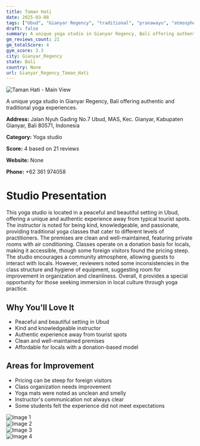 ```yaml
---
title: Taman Hati
date: 2025-03-08
tags: ["Ubud", "Gianyar Regency", "traditional", "pranawayu", "atmosphere", "community", "Gianyar Regency"]  
draft: false
summary: A unique yoga studio in Gianyar Regency, Bali offering authentic and traditional yoga experiences.
gm_reviews_count: 21
gm_totalScore: 4
gym_score: 3.3
city: Gianyar_Regency
state: Bali
country: None
url: Gianyar_Regency_Taman_Hati
---
```


<div className="aspect-[16/9] relative my-8">
  <img 
    src="https://lh5.googleusercontent.com/p/AF1QipPjSxyiXcTnUtWq-JAiuPVyKRuHcVpJnikWugW1=w1920-h1080-k-no"
    alt="Taman Hati - Main View"
    className="object-cover absolute inset-0 w-full h-full rounded-lg"
  />
</div>

A unique yoga studio in Gianyar Regency, Bali offering authentic and traditional yoga experiences.

**Address:** Jalan Nyuh Gading No.7 Ubud, MAS, Kec. Gianyar, Kabupaten Gianyar, Bali 80571, Indonesia

**Category:** Yoga studio

**Score:** 4 based on 21 reviews

**Website:** None

**Phone:** +62 361 974058

# Studio Presentation

This yoga studio is located in a peaceful and beautiful setting in Ubud, offering a unique and authentic experience away from typical tourist spots. The instructor is noted for being kind, knowledgeable, and passionate, providing traditional yoga classes that cater to different levels of practitioners. The premises are clean and well-maintained, featuring private rooms with air conditioning. Classes operate on a donation basis for locals, making it accessible, though some foreign visitors found the pricing steep. The studio encourages a community atmosphere, allowing guests to interact with locals. However, reviewers noted some inconsistencies in the class structure and hygiene of equipment, suggesting room for improvement in organization and cleanliness. Overall, it provides a special opportunity for those seeking immersion in local culture through yoga practice.

## Why You'll Love It

- Peaceful and beautiful setting in Ubud
- Kind and knowledgeable instructor
- Authentic experience away from tourist spots
- Clean and well-maintained premises
- Affordable for locals with a donation-based model

## Areas for Improvement

- Pricing can be steep for foreign visitors
- Class organization needs improvement
- Yoga mats were noted as unclean and smelly
- Instructor's communication not always clear
- Some students felt the experience did not meet expectations

<div className="grid grid-cols-1 xl:grid-cols-2 gap-4 my-8">
<div className="aspect-[4/3] relative"><img src="https://lh5.googleusercontent.com/p/AF1QipNqorC5dls_GcMwqJaVvtv317N2isAqZ3pO04Ak=w1920-h1080-k-no" alt="Image 1" className="object-cover absolute inset-0 w-full h-full rounded-lg" /></div>
<div className="aspect-[4/3] relative"><img src="https://lh5.googleusercontent.com/p/AF1QipOZpy70E4PDjVZWAveq7ADtN65GCyYWamszxbcI=w1920-h1080-k-no" alt="Image 2" className="object-cover absolute inset-0 w-full h-full rounded-lg" /></div>
<div className="aspect-[4/3] relative"><img src="https://lh5.googleusercontent.com/p/AF1QipN0WoAbMrFxZmizjOoLMQA3eV73c7Yn1Q-GA_k2=w1920-h1080-k-no" alt="Image 3" className="object-cover absolute inset-0 w-full h-full rounded-lg" /></div>
<div className="aspect-[4/3] relative"><img src="https://lh5.googleusercontent.com/p/AF1QipNDNBbb9N14FUpXhrJCus7yNuVCeJv7yrlXapjK=w1920-h1080-k-no" alt="Image 4" className="object-cover absolute inset-0 w-full h-full rounded-lg" /></div>
</div>
